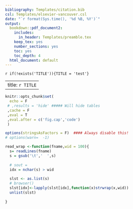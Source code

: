 ```yaml
---
bibliography: Templates/citation.bib
csl: Templates/elsevier-vancouver.csl
date: "`r format(Sys.time(), '%d %B, %Y')`"
output:
  bookdown::pdf_document2:
    includes:
      in_header: Templates/preamble.tex
    keep_tex: yes
    number_sections: yes
    toc: yes
    toc_depth: 4
  html_document: default
---
```


`r if(!exists('TITLE')){TITLE = 'test'}`

---
title: `r TITLE`
---


```r
knitr::opts_chunk$set(
  echo = F
 # ,results = 'hide' ##### Will hide tables
 ,cache = F
 ,eval = T
 ,eval.after = c('fig.cap','code')
 )

options(stringsAsFactors = F)  #### Always disable this!
# options(warn=  -1)


```

```r
read_wrap <-function(fname,wid = 100){
  s= readLines(fname)
  s = gsub('\t','  ',s)
  
  # sout = 
  idx = nchar(s) > wid
  
  slst <- as.list(s)
  # browser()
  slst[idx]<-lapply(slst[idx],function(x)strwrap(x,wid))
  unlist(slst)
  
}
```